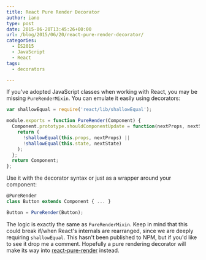 ```yaml
---
title: React Pure Render Decorator
author: iano
type: post
date: 2015-06-20T13:45:26+00:00
url: /blog/2015/06/20/react-pure-render-decorator/
categories:
  - ES2015
  - JavaScript
  - React
tags:
  - decorators

---
```

If you've adopted JavaScript classes when working with React, you may be missing `PureRenderMixin`. You can emulate it easily using decorators:

```javascript
var shallowEqual = require('react/lib/shallowEqual');

module.exports = function PureRender(Component) {
  Component.prototype.shouldComponentUpdate = function(nextProps, nextState) {
    return (
      !shallowEqual(this.props, nextProps) ||
      !shallowEqual(this.state, nextState)
    );
  };
  return Component;
};
```

Use it with the decorator syntax or just as a wrapper around your component:

```javascript
@PureRender
class Button extends Component { ... }

Button = PureRender(Button);
```

The logic is exactly the same as `PureRenderMixin`. Keep in mind that this could break if/when React's internals are rearranged, since we are deeply requiring `shallowEqual`. This hasn't been published to NPM, but if you'd like to see it drop me a comment. Hopefully a pure rendering decorator will make its way into [react-pure-render][1] instead.

 [1]: https://github.com/gaearon/react-pure-render/pull/4